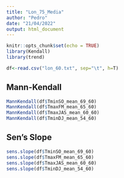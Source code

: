 ```yaml
---
title: "Lon_75_Media"
author: "Pedro"
date: "21/04/2022"
output: html_document
---
```


```r
knitr::opts_chunk$set(echo = TRUE)
library(Kendall)
library(trend)

df<-read.csv("lon_60.txt", sep="\t", h=T)
```

## Mann-Kendall

```r
MannKendall(df$TminSO_mean_69_60)
MannKendall(df$TmaxFM_mean_65_60)
MannKendall(df$TmaxJAS_mean_60_60)
MannKendall(df$TminDJ_mean_54_60)

```

## Sen's Slope

```r
sens.slope(df$TminSO_mean_69_60)
sens.slope(df$TmaxFM_mean_65_60)
sens.slope(df$TmaxJAS_mean_60_60)
sens.slope(df$TminDJ_mean_54_60)
```
